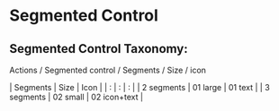 <Meta title="Components/Segmented Control/Documentation"/>

# Segmented Control

## Segmented Control Taxonomy:
Actions / Segmented control / Segments / Size / icon

| Segments | Size | Icon |
| : | : | : |
| 2 segments | 01 large | 01 text |
| 3 segments | 02 small | 02 icon+text |
